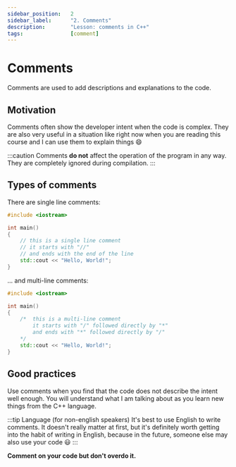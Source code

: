 ```yaml
---
sidebar_position:	2
sidebar_label:		"2. Comments"
description:		"Lesson: comments in C++"
tags:				[comment]
---
```


# Comments

Comments are used to add descriptions and explanations to the code.

## Motivation

Comments often show the developer intent when the code is complex.
They are also very useful in a situation like right now when you are
reading this course and I can use them to explain things 😄

:::caution
Comments **do not** affect the operation of the program in any way.
They are completely ignored during compilation.
:::

## Types of comments

There are single line comments:

```cpp
#include <iostream>

int main()
{
	// this is a single line comment
	// it starts with "//"
	// and ends with the end of the line
	std::cout << "Hello, World!";
}
```

... and multi-line comments:

```cpp
#include <iostream>

int main()
{
	/*	this is a multi-line comment
		it starts with "/" followed directly by "*"
		and ends with "*" followed directly by "/"
	*/
	std::cout << "Hello, World!";
}
```

## Good practices

Use comments when you find that the code does not describe the intent well enough.
You will understand what I am talking about as you learn
new things from the C++ language.

:::tip Language (for non-english speakers)
It's best to use English to write comments.
It doesn't really matter at first, but it's definitely worth getting into the habit
of writing in English, because in the future, someone else may also use your code 😃
:::

**Comment on your code but don't overdo it.**